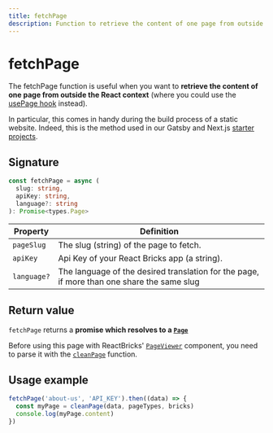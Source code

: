 ```yaml
---
title: fetchPage
description: Function to retrieve the content of one page from outside the React context
---
```


# fetchPage

The fetchPage function is useful when you want to **retrieve the content of one page from outside the React context** (where you could use the [usePage hook](/api-reference/hooks/use-page) instead).

In particular, this comes in handy during the build process of a static website. Indeed, this is the method used in our Gatsby and Next.js [starter projects](/docs/getting-started/starter-projects).

## Signature

```ts
const fetchPage = async (
  slug: string,
  apiKey: string,
  language?: string
): Promise<types.Page>
```

| Property    | Definition                                                                                 |
| ----------- | ------------------------------------------------------------------------------------------ |
| `pageSlug`  | The slug (string) of the page to fetch.                                                    |
| `apiKey`    | Api Key of your React Bricks app (a string).                                               |
| `language?` | The language of the desired translation for the page, if more than one share the same slug |

## Return value

`fetchPage` returns a **promise which resolves to a [`Page`](/api-reference/types/types/#page)**

Before using this page with ReactBricks' [`PageViewer`](/api-reference/components/page-viewer) component, you need to parse it with the [`cleanPage`](clean-page) function.

## Usage example

```ts highlight=1
fetchPage('about-us', 'API_KEY').then((data) => {
  const myPage = cleanPage(data, pageTypes, bricks)
  console.log(myPage.content)
})
```
